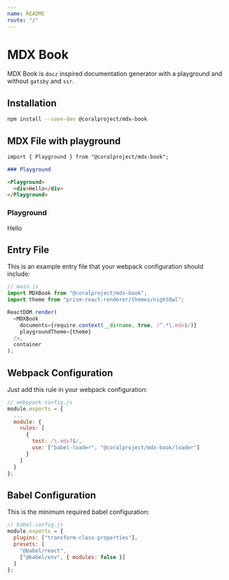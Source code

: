 ```yaml
---
name: README
route: "/"
---
```




# MDX Book

MDX Book is `docz` inspired documentation generator with a playground and without `gatsby` and `ssr`.

## Installation

```bash
npm install --save-dev @coralproject/mdx-book
```

## MDX File with playground

```md
import { Playground } from "@coralproject/mdx-book";

### Playground

<Playground>
  <div>Hello</div>
</Playground>
```

### Playground

<Playground>
  <div>Hello</div>
</Playground>

## Entry File

This is an example entry file that your webpack configuration should include:

```js
// main.js
import MDXBook from "@coralproject/mdx-book";
import theme from "prism-react-renderer/themes/nightOwl";

ReactDOM.render(
  <MDXBook
    documents={require.context(__dirname, true, /^.*\.mdx$/)}
    playgroundTheme={theme}
  />,
  container
);
```

## Webpack Configuration

Just add this rule in your webpack configuration:

```js
// webppack.config.js
module.exports = {
  ...
  module: {
    rules: [
      {
        test: /\.mdx?$/,
        use: ["babel-loader", "@coralproject/mdx-book/loader"]
      }
    ]
  }
};
```

## Babel Configuration

This is the minimum required babel configuration:

```js
// babel.config.js
module.exports = {
  plugins: ["transform-class-properties"],
  presets: [
    "@babel/react",
    ["@babel/env", { modules: false }]
  ]
};
```
